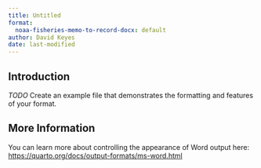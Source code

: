 ```yaml
---
title: Untitled
format:
  noaa-fisheries-memo-to-record-docx: default
author: David Keyes
date: last-modified
---
```


## Introduction

*TODO* Create an example file that demonstrates the formatting and features of your format.

## More Information

You can learn more about controlling the appearance of Word output here: <https://quarto.org/docs/output-formats/ms-word.html>

